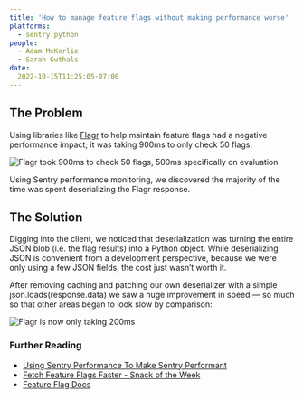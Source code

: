 ```yaml
---
title: 'How to manage feature flags without making performance worse'
platforms:
  - sentry.python
people:
  - Adam McKerlie
  - Sarah Guthals
date:
  2022-10-15T11:25:05-07:00
---
```


## The Problem

Using libraries like [Flagr](https://openflagr.github.io/flagr) to help maintain feature flags 
had a negative performance impact; it was taking 900ms to only check 50 flags.

![Flagr took 900ms to check 50 flags, 500ms specifically on evaluation](feature-flag-flagr-900-500.png)

Using Sentry performance monitoring, we discovered the majority of the time was 
spent deserializing the Flagr response.  

## The Solution

Digging into the client, we noticed that deserialization was turning the entire 
JSON blob (i.e. the flag results) into a Python object. While deserializing JSON 
is convenient from a development perspective, because we were only using a few 
JSON fields, the cost just wasn’t worth it. 

After removing caching and patching our own deserializer with a simple 
json.loads(response.data) we saw a huge improvement in speed — so much so that 
other areas began to look slow by comparison:

![Flagr is now only taking 200ms](feature-flag-flagr-faster.png)

### Further Reading

- [Using Sentry Performance To Make Sentry Performant](https://blog.sentry.io/using-sentry-performance-to-make-sentry-performant)
- [Fetch Feature Flags Faster - Snack of the Week](https://sentry.io/resources/fetch-feature-flags-faster-sotw2/)
- [Feature Flag Docs](https://develop.sentry.dev/feature-flags/)
